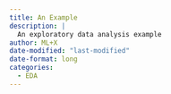 ```yaml
---
title: An Example
description: |
  An exploratory data analysis example
author: ML+X
date-modified: "last-modified"
date-format: long
categories:
  - EDA
---
```


